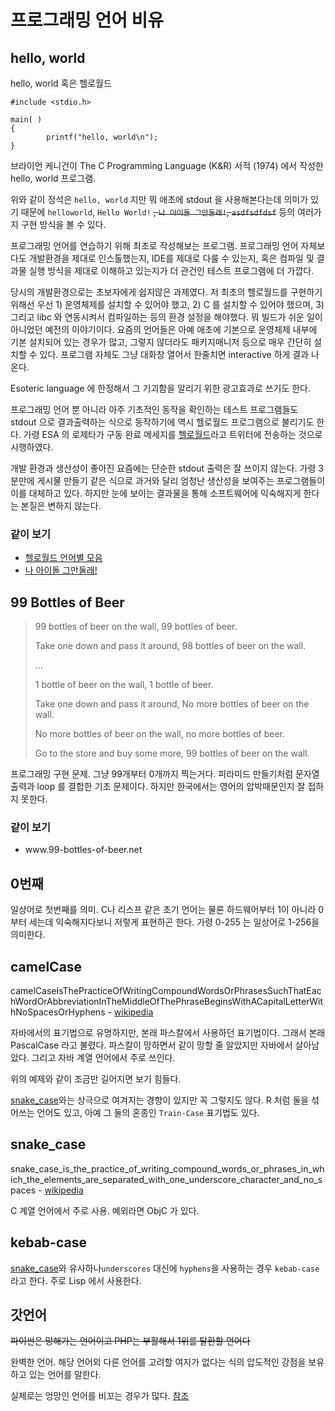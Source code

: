 # 프로그래밍 언어 비유 {#programming-language-tropes}

## hello, world {#helloworld}

hello, world 혹은 헬로월드

```
#include <stdio.h>

main( )
{
        printf("hello, world\n");
}
```

브라이언 케니건이 The C Programming Language (K&R) 서적 (1974) 에서 작성한 hello, world 프로그램.

위와 같이 정석은 `hello, world` 지만 뭐 애초에 stdout 을 사용해본다는데 의미가 있기 때문에 `helloworld`, `Hello World!` ~~, `나 아이돌 그만둘래!`, `asdfsdfdsf`~~ 등의 여러가지 구현 방식을 볼 수 있다.

프로그래밍 언어를 연습하기 위해 최초로 작성해보는 프로그램. 프로그래밍 언어 자체보다도 개발환경을 제대로 인스톨했는지, IDE를 제대로 다룰 수 있는지, 혹은 컴파일 및 결과물 실행 방식을 제대로 이해하고 있는지가 더 관건인 테스트 프로그램에 더 가깝다.

당시의 개발환경으로는 초보자에게 쉽지않은 과제였다. 저 최초의 헬로월드를 구현하기 위해선 우선 1) 운영체제를 설치할 수 있어야 했고, 2) C 를 설치할 수 있어야 했으며, 3) 그리고 libc 와 연동시켜서 컴파일하는 등의 환경 설정을 해야했다. 뭐 빌드가 쉬운 일이 아니었던 예전의 이야기이다. 요즘의 언어들은 아예 애초에 기본으로 운영체제 내부에 기본 설치되어 있는 경우가 많고, 그렇지 않더라도 패키지매니저 등으로 매우 간단히 설치할 수 있다. 프로그램 자체도 그냥 대화창 열어서 한줄치면 interactive 하게 결과 나온다.

Esoteric language 에 한정해서 그 기괴함을 알리기 위한 광고효과로 쓰기도 한다.

프로그래밍 언어 뿐 아니라 아주 기초적인 동작을 확인하는 테스트 프로그램들도 stdout 으로 결과출력하는 식으로 동작하기에 역시 헬로월드 프로그램으로 불리기도 한다. 가령 ESA 의 로제타가 구동 완료 메세지를 [헬로월드](https://twitter.com/esa_rosetta/status/425331522363596801)라고 트위터에 전송하는 것으로 시행하였다.

개발 환경과 생산성이 좋아진 요즘에는 단순한 stdout 출력은 잘 쓰이지 않는다. 가령 3분만에 게시물 만들기 같은 식으로 과거와 달리 엄청난 생산성을 보여주는 프로그램들이 이를 대체하고 있다. 하지만 눈에 보이는 결과물을 통해 소프트웨어에 익숙해지게 한다는 본질은 변하지 않는다.

### 같이 보기 {-}

* [헬로월드 언어별 모음](http://helloworldcollection.de/)
* [나 아이돌 그만둘래!](https://github.com/xnuk/idoru-yameru)

## 99 Bottles of Beer {#Ninety_nine_Bottles_of_Beer}

> 99 bottles of beer on the wall, 99 bottles of beer.
>
> Take one down and pass it around, 98 bottles of beer on the wall.
>
> ...
>
> 1 bottle of beer on the wall, 1 bottle of beer.
>
> Take one down and pass it around, No more bottles of beer on the wall.
>
> No more bottles of beer on the wall, no more bottles of beer.
>
> Go to the store and buy some more, 99 bottles of beer on the wall.

프로그래밍 구현 문제. 그냥 99개부터 0개까지 찍는거다.
피라미드 만들기처럼 문자열 출력과 loop 를 결합한 기초 문제이다.
하지만 한국에서는 영어의 압박때문인지 잘 접하지 못한다.

### 같이 보기 {-}

* www.99-bottles-of-beer.net

## 0번째 {#zeroth}
일상어로 첫번째를 의미. C나 리스프 같은 초기 언어는 물론 하드웨어부터 1이 아니라 0부터 세는데 익숙해지다보니 저렇게 표현하곤 한다. 가령 0-255 는 일상어로 1-256을 의미한다.

## camelCase {#camelCase}
camelCaseIsThePracticeOfWritingCompoundWordsOrPhrasesSuchThatEachWordOrAbbreviationInTheMiddleOfThePhraseBeginsWithACapitalLetterWithNoSpacesOrHyphens - [wikipedia](https://en.wikipedia.org/wiki/Camel_case)

자바에서의 표기법으로 유명하지만, 본래 파스칼에서 사용하던 표기법이다. 그래서 본래 PascalCase 라고 불렸다. 파스칼이 망하면서 같이 망할 줄 알았지만 자바에서 살아남았다. 그리고 자바 계열 언어에서 주로 쓰인다.

위의 예제와 같이 조금만 길어지면 보기 힘들다.

[snake_case](#snake_case)와는 상극으로 여겨지는 경향이 있지만 꼭 그렇지도 않다. R 처럼  둘을 섞어쓰는 언어도 있고, 아예 그 둘의 혼종인 `Train-Case` 표기법도 있다.

## snake_case {#snake_case}
snake_case_is_the_practice_of_writing_compound_words_or_phrases_in_which_the_elements_are_separated_with_one_underscore_character_and_no_spaces - [wikipedia](https://en.wikipedia.org/wiki/Snake_case)

C 계열 언어에서 주로 사용. 예외라면 ObjC 가 있다.

## kebab-case {#kebab-case}
[snake_case](#snake_case)와 유사하나`underscores` 대신에 `hyphens`을 사용하는 경우 `kebab-case` 라고 한다. 주로 Lisp 에서 사용한다.

## 갓언어 {#god-language}
~~파이썬은 망해가는 언어이고 PHP는 부활해서 1위를 탈환할 언어다~~

완벽한 언어. 해당 언어외 다른 언어를 고려할 여지가 없다는 식의 압도적인 강점을 보유하고 있는 언어를 말한다.

실제로는 엉망인 언어를 비꼬는 경우가 많다. [참조](https://www.google.se/url?sa=t&rct=j&q=&esrc=s&source=web&cd=1&cad=rja&uact=8&ved=0ahUKEwiD4PSJtcHQAhXMB8AKHSKmCgkQFggcMAA&url=https%3A%2F%2Ftwitter.com%2Fi%2Fmoments%2F788997459406000129&usg=AFQjCNGGG5if_BDRhoGbbmlCGb1-9NcXSQ)